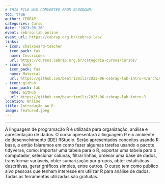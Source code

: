 ```yaml
---
# THIS FILE WAS CONVERTED FROM BLOGDOWN!
toc: true
author: CEBRAP
categories: Curso
date: '2023-06-26'
event: cebrap.lab online
event_url: https://cebrap.org.br/cebrap-lab/
links:
- icon: chalkboard-teacher
  icon_pack: fas
  name: Inscrições
  url: https://cursos.cebrap.org.br/categoria-cursos/cursos/
- icon: book
  icon_pack: fas
  name: Material
  url: https://github.com/beatrizmilz/2023-06-cebrap-lab-intro-R/archive/refs/heads/main.zip
- icon: github
  icon_pack: fab
  name: GitHub
  url: https://github.com/beatrizmilz/2023-06-cebrap-lab-intro-R
location: Online
title: Introdução ao R
image: featured.jpeg
---
```


-------------------------------------------------------------

A linguagem de programação R é utilizada para organização, análise e apresentação de dados. O curso apresentará a linguagem R e o ambiente de desenvolvimento (IDE) RStudio. Serão apresentados conceitos usando R base, e então falaremos em como fazer algumas tarefas usando o pacote tidyverse, como: importar uma tabela para o R, exportar uma tabela para o computador, selecionar colunas, filtrar linhas, ordenar uma base de dados, transformar variáveis, obter sumarização por grupos, obter estatísticas descritivas, gerar gráficos simples, entre outros. O curso tem como público alvo pessoas que tenham interesse em utilizar R para análise de dados. Todas as ferramentas utilizadas são gratuitas.
